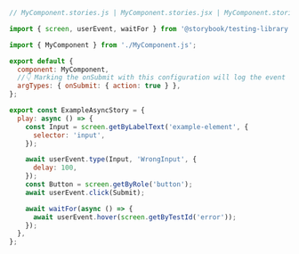 ```js
// MyComponent.stories.js | MyComponent.stories.jsx | MyComponent.stories.ts | MyComponent.stories.tsx

import { screen, userEvent, waitFor } from '@storybook/testing-library';

import { MyComponent } from './MyComponent.js';

export default {
  component: MyComponent,
  //👇 Marking the onSubmit with this configuration will log the event in the Actions panel
  argTypes: { onSubmit: { action: true } },
};

export const ExampleAsyncStory = {
  play: async () => {
    const Input = screen.getByLabelText('example-element', {
      selector: 'input',
    });

    await userEvent.type(Input, 'WrongInput', {
      delay: 100,
    });
    const Button = screen.getByRole('button');
    await userEvent.click(Submit);

    await waitFor(async () => {
      await userEvent.hover(screen.getByTestId('error'));
    });
  },
};
```